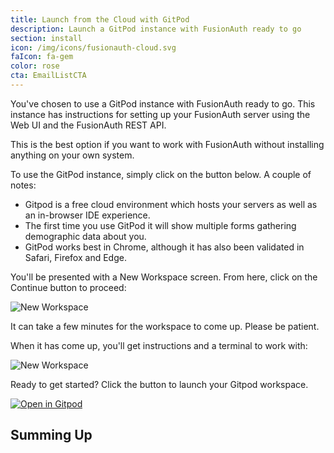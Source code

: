 ```yaml
---
title: Launch from the Cloud with GitPod
description: Launch a GitPod instance with FusionAuth ready to go
section: install
icon: /img/icons/fusionauth-cloud.svg
faIcon: fa-gem
color: rose
cta: EmailListCTA
---
```



You've chosen to use a GitPod instance with FusionAuth ready to go.  This instance has instructions for setting up your FusionAuth server using the Web UI and the FusionAuth REST API.

This is the best option if you want to work with FusionAuth without installing anything on your own system.

To use the GitPod instance, simply click on the button below.  A couple of notes:

- Gitpod is a free cloud environment which hosts your servers as well as an in-browser IDE experience.
- The first time you use GitPod it will show multiple forms gathering demographic data about you.
- GitPod works best in Chrome, although it has also been validated in Safari, Firefox and Edge.

You'll be presented with a New Workspace screen.  From here, click on the Continue button to proceed:

![New Workspace](/img/quickstarts/gitpod-new-workspace.png)

It can take a few minutes for the workspace to come up.  Please be patient.

When it has come up, you'll get instructions and a terminal to work with:

![New Workspace](/img/quickstarts/gitpod.png)

Ready to get started?  Click the button to launch your Gitpod workspace.

[![Open in Gitpod](https://gitpod.io/button/open-in-gitpod.svg)](https://gitpod.io/#https://github.com/synedra/fusionauth-first-steps-launch)

## Summing Up

<FirstStepsSummingUp />